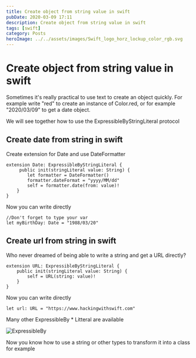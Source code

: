 ```yaml
---
title: Create object from string value in swift
pubDate: 2020-03-09 17:11
description: Create object from string value in swift
tags: [swift]
category: Posts
heroImage: ../../assets/images/Swift_logo_horz_lockup_color_rgb.svg
---
```


# Create object from string value in swift

Sometimes it's really practical to use text to create an object quickly.
For example write "red" to create an instance of Color.red, or for example "2020/03/09" to get a date object.

We will see together how to use the ExpressibleByStringLiteral protocol

## Create date from string in swift

Create extension for Date and use DateFormatter

```
extension Date: ExpressibleByStringLiteral {
     public init(stringLiteral value: String) {
        let formatter = DateFormatter()
        formatter.dateFormat = "yyyy/MM/dd"
        self = formatter.date(from: value)!
    }
}
```

Now you can write directly

```
//Don't forget to type your var
let myBirthDay: Date = "1988/03/20"
```

## Create url from string in swift

Who never dreamed of being able to write a string and get a URL directly?

```
extension URL: ExpressibleByStringLiteral {
    public init(stringLiteral value: String) {
        self = URL(string: value)!
    }
}
```

Now you can write directly

```
let url: URL = "https://www.hackingwithswift.com"
```

Many other ExpressibleBy \* Litteral are available

![ExpressibleBy](https://maxime.marinel.me/img/ExpressibleBy/1_d9hZj0gJiNyIjRbx4Esv2w.png)

Now you know how to use a string or other types to transform it into a class for example
